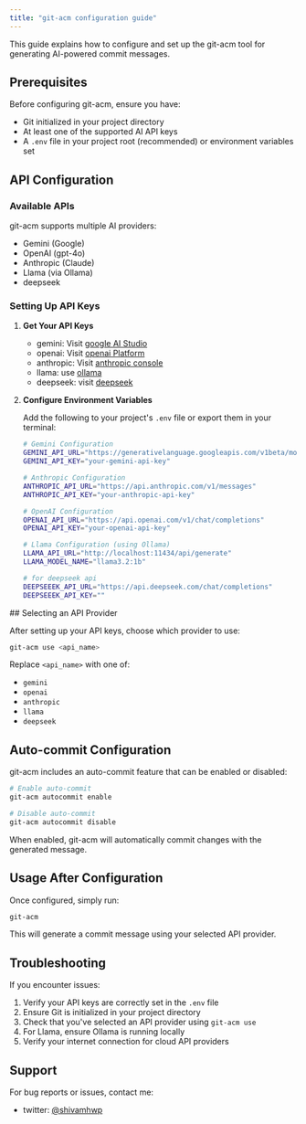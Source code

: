 ```yaml
---
title: "git-acm configuration guide"
---
```



This guide explains how to configure and set up the git-acm tool for generating AI-powered commit messages.

## Prerequisites

Before configuring git-acm, ensure you have:

- Git initialized in your project directory
- At least one of the supported AI API keys
- A `.env` file in your project root (recommended) or environment variables set

## API Configuration

### Available APIs

git-acm supports multiple AI providers:

- Gemini (Google)
- OpenAI (gpt-4o)
- Anthropic (Claude)
- Llama (via Ollama)
- deepseek <Badge text="new" variant="success" />

### Setting Up API Keys

<Steps>

1. **Get Your API Keys**

   - gemini: Visit [google AI Studio](https://aistudio.google.com/app/apikey)
   - openai: Visit [openai Platform](https://platform.openai.com/api-keys)
   - anthropic: Visit [anthropic console](https://console.anthropic.com/settings/keys)
   - llama: use [ollama](https://ollama.com/)
   - deepseek: visit [deepseek](https://www.deepseek.com/)

2. **Configure Environment Variables**

   Add the following to your project's `.env` file or export them in your terminal:

   ```bash title=".env"
   # Gemini Configuration
   GEMINI_API_URL="https://generativelanguage.googleapis.com/v1beta/models/gemini-1.5-flash:generateContent"
   GEMINI_API_KEY="your-gemini-api-key"

   # Anthropic Configuration
   ANTHROPIC_API_URL="https://api.anthropic.com/v1/messages"
   ANTHROPIC_API_KEY="your-anthropic-api-key"

   # OpenAI Configuration
   OPENAI_API_URL="https://api.openai.com/v1/chat/completions"
   OPENAI_API_KEY="your-openai-api-key"

   # Llama Configuration (using Ollama)
   LLAMA_API_URL="http://localhost:11434/api/generate"
   LLAMA_MODEL_NAME="llama3.2:1b"

   # for deepseek api
   DEEPSEEEK_API_URL="https://api.deepseek.com/chat/completions"
   DEEPSEEEK_API_KEY=""
   ```

</Steps>
## Selecting an API Provider

After setting up your API keys, choose which provider to use:

```bash
git-acm use <api_name>
```

Replace `<api_name>` with one of:

- `gemini`
- `openai`
- `anthropic`
- `llama`
- `deepseek`

## Auto-commit Configuration

git-acm includes an auto-commit feature that can be enabled or disabled:

```bash
# Enable auto-commit
git-acm autocommit enable

# Disable auto-commit
git-acm autocommit disable
```

When enabled, git-acm will automatically commit changes with the generated message.

## Usage After Configuration

Once configured, simply run:

```bash
git-acm
```

This will generate a commit message using your selected API provider.

## Troubleshooting

If you encounter issues:

1. Verify your API keys are correctly set in the `.env` file
2. Ensure Git is initialized in your project directory
3. Check that you've selected an API provider using `git-acm use`
4. For Llama, ensure Ollama is running locally
5. Verify your internet connection for cloud API providers

## Support

For bug reports or issues, contact me:

- twitter: [@shivamhwp](https://x.com/shivamhwp)
